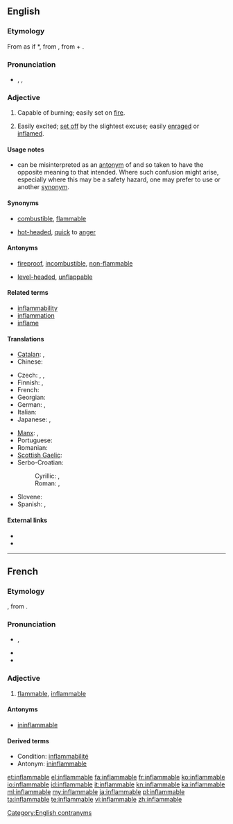 ==English==

===Etymology===
From {{etyl|la}} as if *{{term||inflammabilis|lang=la}}, from {{term|inflammare||to set on fire}}, from {{term|in||in, on}} + {{term|flamma||flame}}.

===Pronunciation===
* {{enPR|ĭnʹflăm-ə-bəl}}, {{IPA|/ɪnˈflæməbəl/}}, {{SAMPA|/In"fl{m@b@l/}}

===Adjective===
{{en-adj}}

# Capable of burning; easily set on [[fire]].
# {{figuratively}} Easily excited; [[set off]] by the slightest excuse; easily [[enrage]]d or [[inflame]]d.

====Usage notes====
* {{term||Inflammable}} can be misinterpreted as an [[antonym]] of {{term|flammable}} and so taken to have the opposite meaning to that intended. Where such confusion might arise, especially where this may be a safety hazard, one may prefer to use {{term|flammable}} or another [[synonym]].

====Synonyms====
* {{sense|capable of burning}} [[combustible]], [[flammable]]
* {{sense|easily excited}} [[hot-headed]], [[quick]] to [[anger]]

====Antonyms====
* {{sense|capable of burning}} [[fireproof]], [[incombustible]], [[non-flammable]]
* {{sense|easily excited}} [[level-headed]], [[unflappable]]

====Related terms====
* [[inflammability]]
* [[inflammation]]
* [[inflame]]

====Translations====
{{trans-top|capable of burning}}
* [[Catalan]]: {{t|ca|inflamable}}, {{t|ca|combustible}}
* Chinese:
*: {{trreq|zh}}
* Czech: {{t|cs|vznětlivý}}, {{t|cs|zápalný}}, {{t|cs|hořlavý}}
* Finnish: {{t-|fi|palava}}, {{t-|fi|tulenarka}}
* French: {{t+|fr|inflammable}}
* Georgian: {{t|ka|აალებადი|sc=Geor|xs=Georgian}}
* German: {{t+|de|brennbar}}, {{t-|de|entflammbar}}
* Italian: {{t+|it|infiammabile}}
* Japanese: {{t|ja|引火性の|tr=いんかせいの, inkasei no|sc=Jpan}}, {{t|ja|可燃|tr=kanen|sc=Jpan}}
{{trans-mid}}
* [[Manx]]: {{t|gv|so-lostey}}, {{t|gv|so-ghreesaghey}}
* Portuguese: {{t+|pt|inflamável}}
* Romanian: {{t|ro|inflamabil}}
* [[Scottish Gaelic]]: {{t|gd|loisgeach}}
* Serbo-Croatian:
*: Cyrillic: {{t|sh|горљив|alt=го̀рљив|sc=Cyrl}}, {{t|sh|горив|alt=го̀рив|sc=Cyrl}}
*: Roman: {{t|sh|gorljiv|alt=gòrljiv}}, {{t|sh|goriv|alt=gòriv}}
* Slovene: {{t|sl|vnetljivo|n}}
* Spanish: {{t+|es|inflamable}}, {{t+|es|combustible}}
{{trans-bottom}}

====External links====
* {{R:Webster 1913}}
* {{R:Century 1911}}

[[Category:English contranyms]]

----

==French==

===Etymology===
{{etyl|frm|fr}} {{suffix|inflammer|able|lang=fr}}, from {{etyl|la|fr}} {{term|inflammabilis|lang=la}}.

===Pronunciation===
* {{IPA|/ɛ̃.fla.mabl/|lang=fr}}, {{X-SAMPA|/E~.fla.mabl/|lang=fr}}
* {{homophones|inflammables|lang=fr}}
* {{hyphenation|in|fla|mmable|lang=fr}}

===Adjective===
{{fr-adj-mf}}

# [[flammable]], [[inflammable#English|inflammable]]

====Antonyms====
* [[ininflammable]]

====Derived terms====
* Condition: [[inflammabilité]]
* Antonym: [[ininflammable]]

[[et:inflammable]]
[[el:inflammable]]
[[fa:inflammable]]
[[fr:inflammable]]
[[ko:inflammable]]
[[io:inflammable]]
[[id:inflammable]]
[[it:inflammable]]
[[kn:inflammable]]
[[ka:inflammable]]
[[ml:inflammable]]
[[my:inflammable]]
[[ja:inflammable]]
[[pl:inflammable]]
[[ta:inflammable]]
[[te:inflammable]]
[[vi:inflammable]]
[[zh:inflammable]]
